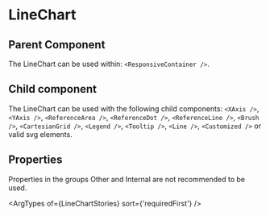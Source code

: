
# LineChart

## Parent Component

The LineChart can be used within: `<ResponsiveContainer />`.

## Child component

The LineChart can be used with the following child components: `<XAxis />`, `<YAxis />`, `<ReferenceArea />`, `<ReferenceDot />`, `<ReferenceLine />`, `<Brush />`, `<CartesianGrid />`, `<Legend />`, `<Tooltip />`, `<Line />`, `<Customized />` or valid svg elements.

## Properties

Properties in the groups Other and Internal are not recommended to be used.

<ArgTypes of={LineChartStories} sort={'requiredFirst'} />
